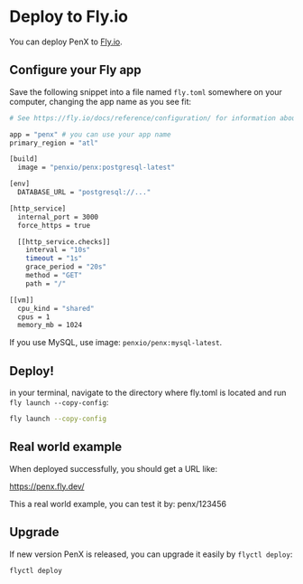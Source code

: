 # Deploy to Fly.io

You can deploy PenX to [Fly.io](https://fly.io).

## Configure your Fly app

Save the following snippet into a file named `fly.toml` somewhere on your computer, changing the app name as you see fit:

```bash
# See https://fly.io/docs/reference/configuration/ for information about how to use this file.

app = "penx" # you can use your app name
primary_region = "atl"

[build]
  image = "penxio/penx:postgresql-latest"

[env]
  DATABASE_URL = "postgresql://..."

[http_service]
  internal_port = 3000
  force_https = true

  [[http_service.checks]]
    interval = "10s"
    timeout = "1s"
    grace_period = "20s"
    method = "GET"
    path = "/"

[[vm]]
  cpu_kind = "shared"
  cpus = 1
  memory_mb = 1024
```

If you use MySQL, use image: `penxio/penx:mysql-latest`.

## Deploy!

in your terminal, navigate to the directory where fly.toml is located and run `fly launch --copy-config`:

```bash
fly launch --copy-config
```

## Real world example

When deployed successfully, you should get a URL like:

https://penx.fly.dev/

This a real world example, you can test it by: penx/123456

## Upgrade

If new version PenX is released, you can upgrade it easily by `flyctl deploy`:

```bash
flyctl deploy
```
